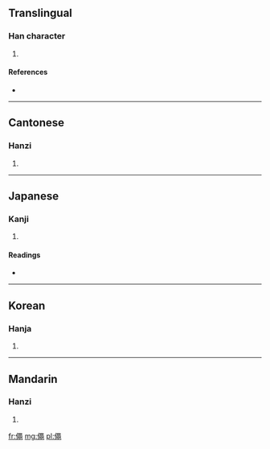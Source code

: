 ==Translingual==

===Han character===
{{Han char|rn=9|rad=人|as=13|sn=15|four=2721<sub>7</sub>|canj=人口X山 (ORXU)}}

# {{defn|Han|sort=人13}}

====References====
* {{Han ref|kx=0118.070|dkj=01159|dj=0250.180|hdz=10224.140|uh=50F6|ud=20726|bh=E4EC|bd=58604}}

----

==Cantonese==

===Hanzi===
{{yue-hanzi|jyut=|y=[[man5]]}}

# {{defn|Cantonese|sort=人13}}

----

==Japanese==

===Kanji===
{{ja-kanji|grade=|rs=人13}}

# {{defn|Japanese|sort=人13}}

====Readings====
* {{ja-readings|on=[[びん]] (bin), [[みん]] (min)|kun=[[つとめる]] (tsutomeru)}}

----

==Korean==

===Hanja===
{{ko-hanja|hangeul=민|rv=min|mr=min}}

# {{defn|Korean|sort=人13}}

----

==Mandarin==

===Hanzi===
{{cmn-hanzi|pin=[[mǐn]] ([[min3]])|wg=[[min3|min<sup>3</sup>]]}}

# {{defn|Mandarin|sort=人13}}

[[fr:僶]]
[[mg:僶]]
[[pl:僶]]